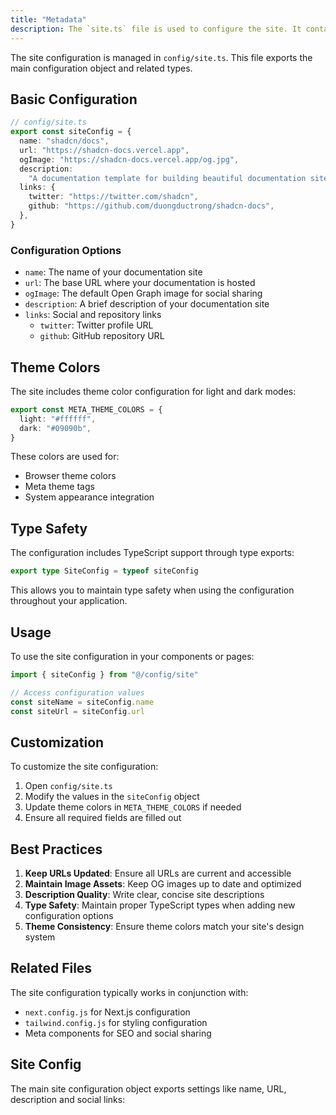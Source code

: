 ```yaml
---
title: "Metadata"
description: The `site.ts` file is used to configure the site. It contains configuration for the site name, description, URLs, and theme colors.
---
```


The site configuration is managed in `config/site.ts`. This file exports the main configuration object and related types.

## Basic Configuration

```typescript
// config/site.ts
export const siteConfig = {
  name: "shadcn/docs",
  url: "https://shadcn-docs.vercel.app",
  ogImage: "https://shadcn-docs.vercel.app/og.jpg",
  description:
    "A documentation template for building beautiful documentation sites with Next.js and MDX. Open Source. Open Code.",
  links: {
    twitter: "https://twitter.com/shadcn",
    github: "https://github.com/duongductrong/shadcn-docs",
  },
}
```

### Configuration Options

- `name`: The name of your documentation site
- `url`: The base URL where your documentation is hosted
- `ogImage`: The default Open Graph image for social sharing
- `description`: A brief description of your documentation site
- `links`: Social and repository links
  - `twitter`: Twitter profile URL
  - `github`: GitHub repository URL

## Theme Colors

The site includes theme color configuration for light and dark modes:

```typescript
export const META_THEME_COLORS = {
  light: "#ffffff",
  dark: "#09090b",
}
```

These colors are used for:

- Browser theme colors
- Meta theme tags
- System appearance integration

## Type Safety

The configuration includes TypeScript support through type exports:

```typescript
export type SiteConfig = typeof siteConfig
```

This allows you to maintain type safety when using the configuration throughout your application.

## Usage

To use the site configuration in your components or pages:

```typescript
import { siteConfig } from "@/config/site"

// Access configuration values
const siteName = siteConfig.name
const siteUrl = siteConfig.url
```

## Customization

To customize the site configuration:

1. Open `config/site.ts`
2. Modify the values in the `siteConfig` object
3. Update theme colors in `META_THEME_COLORS` if needed
4. Ensure all required fields are filled out

## Best Practices

1. **Keep URLs Updated**: Ensure all URLs are current and accessible
2. **Maintain Image Assets**: Keep OG images up to date and optimized
3. **Description Quality**: Write clear, concise site descriptions
4. **Type Safety**: Maintain proper TypeScript types when adding new configuration options
5. **Theme Consistency**: Ensure theme colors match your site's design system

## Related Files

The site configuration typically works in conjunction with:

- `next.config.js` for Next.js configuration
- `tailwind.config.js` for styling configuration
- Meta components for SEO and social sharing

## Site Config

The main site configuration object exports settings like name, URL, description and social links:
